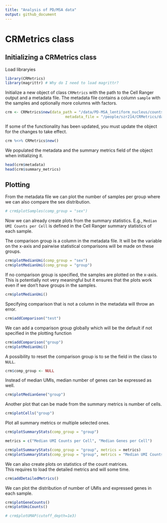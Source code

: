 ```yaml
---
title: "Analysis of PD/MSA data"
output: github_document
---
```


# CRMetrics class


## Initializing a CRMetrics class

Load libraryies

```r
library(CRMetrics)
library(magrittr) # Why do I need to load magrittr?
```

Initialize a new object of class `CRMetrics` with the path to the Cell Ranger output and a metadata file. 
The metadata file contains a column `sample` with the samples and optionally more columns with factors. 

```r
crm <- CRMetrics$new(data_path = "/data/PD-MSA_lentiform_nucleus/counts_premrna/", 
                           metadata_file = "/people/szr214/CRMetrics/data/metadata.csv", n.cores = 10)
```

If some of the functionality has been updated, you must update the object for the changes to take effect.

```r
crm %<>% CRMetrics$new()
```

We populated the metadata and the summary metrics field of the object when initializing it. 

```r
head(crm$metadata)
head(crm$summary_metrics)
```


## Plotting 

From the metadata file we can plot the number of samples per group where we can also compare the sex distribution.

```r
# crm$plotSamples(comp_group = "sex")
```

Now we can already create plots from the summary statistics. 
E.g., `Median UMI Counts per Cell` is defined in the Cell Ranger summary statistics of each sample. 

The comparison group is a column in the metadata file. 
It will be the variable on the x-axis and pairwise statistical comparisons will be made on these groups. 

```r
crm$plotMedianUmi(comp_group = "sex")
crm$plotMedianUmi(comp_group = "group")
```

If no comparison group is specified, the samples are plotted on the x-axis.  
This is potentially not very meaningful but it ensures that the plots work even if we don't have groups in the samples. 

```r
crm$plotMedianUmi()
```


Specifying comparison that is not a column in the metadata will throw an error.

```r
crm$addComparison("test")
```

We can add a comparison group globally which will be the default if not specified in the plotting function

```r
crm$addComparison("group")
crm$plotMedianUmi()
```

A possibility to reset the comparison group is to se the field in the class to `NULL`. 

```r
crm$comp_group <- NULL
```


Instead of median UMIs, median number of genes can be expressed as well. 

```r
crm$plotMedianGene("group")
```




Another plot that can be made from the summary metrics is number of cells.

```r
crm$plotCells("group")
```

Plot all summary metrics or multiple selected ones. 

```r
crm$plotSummaryStats(comp_group = "group")
```


```r
metrics = c("Median UMI Counts per Cell", "Median Genes per Cell")

crm$plotSummaryStats(comp_group = "group", metrics = metrics)
crm$plotSummaryStats(comp_group = "group", metrics = "Median UMI Counts per Cell")
```



We can also create plots on statistics of the count matrices.  
This requires to load the detailed metrics and will some time. 

```r
crm$addDetailedMetrics()
```

We can plot the distribution of number of UMIs and expressed genes in each sample. 

```r
crm$plotGeneCounts()
crm$plotUmiCounts()
```


```r
# crm$plotUMAP(cutoff_depth=1e3)
```